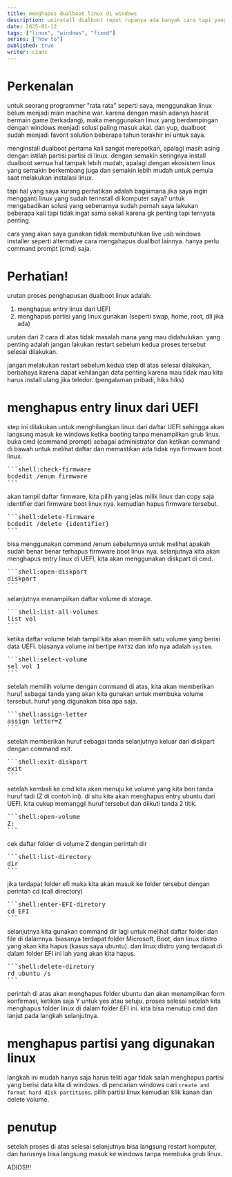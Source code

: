 ```yaml
---
title: menghapus dualboot linux di windows
description: uninstall dualboot repot rupanya ada banyak cara tapi yang akan saya pilih cara yang tidak memerlukan live usb dan hanya butuh command prompt saja
date: 2025-01-12
tags: ["linux", "windows", "fixed"]
series: ["how to"]
published: true
writer: czanc
---
```


# Perkenalan

untuk seorang programmer "rata rata" seperti saya, menggunakan linux belum menjadi main machine war. karena dengan masih adanya hasrat bermain game (terkadang),
maka menggunakan linux yang berdampingan dengan windows menjadi solusi paling masuk akal.
dan yup, dualboot sudah menjadi favorit solution beberapa tahun terakhir ini untuk saya.

menginstall dualboot pertama kali sangat merepotkan, apalagi masih asing dengan istilah partisi partisi di linux. dengan semakin seringnya install dualboot semua
hal tampak lebih mudah, apalagi dengan ekosistem linux yang semakin berkembang juga dan semakin lebih mudah untuk pemula saat melakukan instalasi linux.

tapi hal yang saya kurang perhatikan adalah bagaimana jika saya ingin mengganti linux yang sudah terinstall di komputer saya?
untuk mengabadikan solusi yang sebenarnya sudah pernah saya lakukan beberapa kali tapi tidak ingat sama sekali karena gk penting tapi ternyata penting.

<Callout type="warning">
  cara yang akan saya gunakan tidak membutuhkan live usb windows installer
  seperti alternative cara mengahapus duallbot lainnya. hanya perlu command
  prompt (cmd) saja.
</Callout>

# Perhatian!

urutan proses penghapusan dualboot linux adalah:

1. menghapus entry linux dari UEFI
2. menghapus partisi yang linux gunakan (seperti swap, home, root, dll jika ada)

urutan dari 2 cara di atas tidak masalah mana yang mau didahulukan. yang penting adalah jangan lakukan restart sebelum kedua proses tersebut selesai dilakukan.

<Callout type="danger">
  jangan melakukan restart sebelum kedua step di atas selesai dilakukan,
  berbahaya karena dapat kehilangan data penting karena mau tidak mau kita harus
  install ulang jika teledor. (pengalaman pribadi, hiks hiks)
</Callout>

# menghapus entry linux dari UEFI

step ini dilakukan untuk menghilangkan linux dari daftar UEFI sehingga akan langsung masuk ke windows ketika booting tanpa menampilkan grub linux.
buka cmd (command prompt) sebagai administrator dan ketikan command di bawah untuk melihat daftar dan memastikan ada tidak nya firmware boot linux.

<Pre>
```shell:check-firmware
bcdedit /enum firmware
```
</Pre>

akan tampil daftar firmware, kita pilih yang jelas milik linux dan copy saja identifier dari firmware boot linux nya. kemudian hapus firmware tersebut.

<Pre>
```shell:delete-firmware
bcdedit /delete {identifier}
```
</Pre>

bisa menggunakan command /enum sebelumnya untuk melihat apakah sudah benar benar terhapus firmware boot linux nya.
selanjutnya kita akan menghapus entry linux di UEFI, kita akan menggunakan diskpart di cmd.

<Pre>
```shell:open-diskpart
diskpart
```
</Pre>

selanjutnya menampilkan daftar volume di storage.

<Pre>
```shell:list-all-volumes
list vol
```
</Pre>

ketika daftar volume telah tampil kita akan memilih satu volume yang berisi data UEFI. biasanya volume ini bertipe `FAT32` dan info nya adalah `system`.

<Pre>
```shell:select-volume
sel vol 1
```
</Pre>

setelah memilih volume dengan command di atas, kita akan memberikan huruf sebagai tanda yang akan kita gunakan untuk membuka volume tersebut. huruf yang digunakan bisa apa saja.
<Pre>
```shell:assign-letter
assign letter=Z
```
</Pre>

setelah memberikan huruf sebagai tanda selanjutnya keluar dari diskpart dengan command exit.

<Pre>
```shell:exit-diskpart
exit
```
</Pre>

setelah kembali ke cmd kita akan menuju ke volume yang kita beri tanda huruf tadi (Z di contoh ini). di situ kita akan menghapus entry ubuntu dari UEFI.
kita cukup memanggil huruf tersebut dan diikuti tanda 2 titik.

<Pre>
```shell:open-volume
Z:
```
</Pre>

cek daftar folder di volume Z dengan perintah dir

<Pre>
```shell:list-directory
dir
```
</Pre>

jika terdapat folder efi maka kita akan masuk ke folder tersebut dengan perintah cd (call directory)

<Pre>
```shell:enter-EFI-diretory
cd EFI
```
</Pre>

selanjutnya kita gunakan command dir lagi untuk melihat daftar folder dan file di dalamnya. biasanya terdapat folder Microsoft, Boot, dan linux distro yang akan kita hapus (kasus saya ubuntu). dan linux distro yang terdapat di dalam folder EFI ini lah yang akan kita hapus.

<Pre>
```shell:delete-diretory
rd ubuntu /s
```
</Pre>

perintah di atas akan menghapus folder ubuntu dan akan menampilkan form konfirmasi, ketikan saja Y untuk yes atau setuju.
proses selesai setelah kita menghapus folder linux di dalam folder EFI ini. kita bisa menutup cmd dan lanjut pada langkah selanjutnya.

# menghapus partisi yang digunakan linux

langkah ini mudah hanya saja harus teliti agar tidak salah menghapus partisi yang berisi data kita di windows. di pencarian windows cari `create and format hard disk partitions`.
pilih partisi linux kemudian klik kanan dan delete volume.

# penutup

setelah proses di atas selesai selanjutnya bisa langsung restart komputer, dan harusnya bisa langsung masuk ke windows tanpa membuka grub linux.

ADIOS!!!
